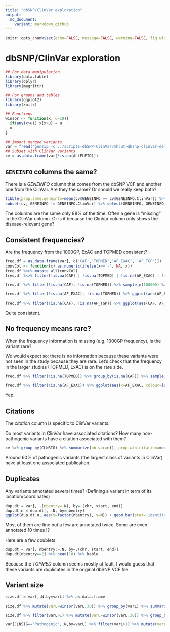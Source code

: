 ```yaml
---
title: "dbSNP/ClinVar exploration"
output:
  md_document:
    variant: markdown_github
---
```


```r
knitr::opts_chunk$set(echo=FALSE, message=FALSE, warning=FALSE, fig.width=10, tidy=TRUE)
```

# dbSNP/ClinVar exploration

```r
## For data manipulation
library(data.table)
library(dplyr)
library(magrittr)

## For graphs and tables
library(ggplot2)
library(knitr)

## Functions
winsor <- function(x, u=10){
  if(any(x>u)) x[x>u] = u
  x
}

## Import merged variants
var = fread('gunzip -c ../scripts-dbSNP-ClinVar/mhcut-dbsnp-clinvar-deletion-variants.tsv.gz', select=c(1:3,5:7,9:12,14,16:22))
## Subset with ClinVar variants
cv = as.data.frame(var[!is.na(ALLELEID)])
```

## `GENEINFO` columns the same?

There is a *GENEINFO* column that comes from the dbSNP VCF and another one from the ClinVar. 
Are they the same? Or should we really keep both?

```r
tibble(prop.same.geneinfo=mean(cv$GENEINFO == cv$GENEINFO.ClinVar)) %>% kable
subset(cv, GENEINFO != GENEINFO.ClinVar) %>% select(GENEINFO, GENEINFO.ClinVar) %>% mutate_all(function(x)gsub('\\|', ',',x)) %>% head %>% kable
```

The columns are the same only 88% of the time. 
Often a gene is "missing" in the ClinVar column. Or is it because the ClinVar column only shows the disease-relevant gene?

## Consistent frequencies?

Are the frequency from the 1000GP, ExAC and TOPMED consistent?

```r
freq.df = as.data.frame(var[, c('CAF','TOPMED','AF_EXAC', 'AF_TGP')])
convCol <- function(x) as.numeric(ifelse(x=='-', NA, x))
freq.df %<>% mutate_all(convCol)
freq.df %<>% filter(!is.na(CAF) | !is.na(TOPMED) | !is.na(AF_EXAC) | !is.na(AF_TGP))

freq.df %>% filter(!is.na(CAF), !is.na(TOPMED)) %>% sample_n(100000) %>% ggplot(aes(CAF, TOPMED)) + geom_point(alpha=.1) + theme_bw()

freq.df %>% filter(!is.na(AF_EXAC), !is.na(TOPMED)) %>% ggplot(aes(AF_EXAC, TOPMED)) + geom_point(alpha=.3) + theme_bw() + scale_x_log10() + scale_y_log10()

freq.df %>% filter(!is.na(CAF), !is.na(AF_TGP)) %>% ggplot(aes(CAF, AF_TGP)) + geom_point(alpha=.1) + theme_bw()
```

Quite consistent. 

## No frequency means rare?

When the frequency information is missing (e.g. 1000GP frequency), is the variant rare?

We would expect so: there is no information because these variants were not seen in the study because they are rare.
Let's check that the frequency in the larger studies (TOPMED, ExAC) is on the rare side.

```r
freq.df %>% filter(!is.na(TOPMED)) %>% group_by(is.na(CAF)) %>% sample_n(10000) %>% ggplot(aes(x=TOPMED, colour=is.na(CAF))) + geom_density() + theme_bw() + scale_x_log10()

freq.df %>% filter(!is.na(AF_EXAC)) %>% ggplot(aes(x=AF_EXAC, colour=is.na(AF_TGP))) + geom_density() + theme_bw() + scale_x_log10()
```

Yep.

## Citations

The *citation* column is specific to ClinVar variants.

Do most variants in ClinVar have associated citations? 
How many non-pathogenic variants have a citation associated with them?

```r
cv %>% group_by(CLNSIG) %>% summarize(nb.var=n(), prop.wth.citation=mean(citation!='-')) %>% arrange(desc(nb.var)) %>% head(10) %>% kable
```

Around 60% of pathogenic variants (the largest class of variants in ClinVar) have at least one associated publication.


## Duplicates

Any variants annotated several times?
(Defining a variant in term of its location/coordinates)

```r
dup.dt = var[, .(nbentry=.N), by=.(chr, start, end)]
dup.dt.n = dup.dt[, .N, by=nbentry]
ggplot(dup.dt.n, aes(x=factor(nbentry), y=N)) + geom_bar(stat='identity') + theme_bw() + xlab('number of entry with same coordinates') + ylab('variants')
```

Most of them are fine but a few are annotated twice.
Some are even annotated 10 times !?

Here are a few doublets:

```r
dup.dt = var[, nbentry:=.N, by=.(chr, start, end)]
dup.dt[nbentry==2] %>% head(10) %>% kable
```

Because the *TOPMED* column seems mostly at fault, I would guess that these variants are duplicates in the original dbSNP VCF file.

## Variant size

```r
size.df = var[,.N,by=varL] %>% as.data.frame

size.df %>% mutate(varL=winsor(varL,30)) %>% group_by(varL) %>% summarize(N=sum(N)) %>% ggplot(aes(x=varL, y=N)) + geom_bar(stat='identity') + theme_bw() + xlab('variant size (bp) winsorized at 30bp')

size.df %>% filter(varL>1) %>% mutate(varL=winsor(varL,30)) %>% group_by(varL) %>% summarize(N=sum(N)) %>% ggplot(aes(x=varL, y=N)) + geom_bar(stat='identity') + theme_bw() + xlab('variant size (bp) winsorized at 30bp') + ggtitle('Variants > 1bp')

var[CLNSIG=='Pathogenic',.N,by=varL] %>% filter(varL>1) %>% mutate(varL=winsor(varL,30)) %>% group_by(varL) %>% summarize(N=sum(N)) %>% ggplot(aes(x=varL, y=N)) + geom_bar(stat='identity') + theme_bw() + xlab('variant size (bp) winsorized at 30bp') + ggtitle('Pathogenic variants > 1bp')
```
